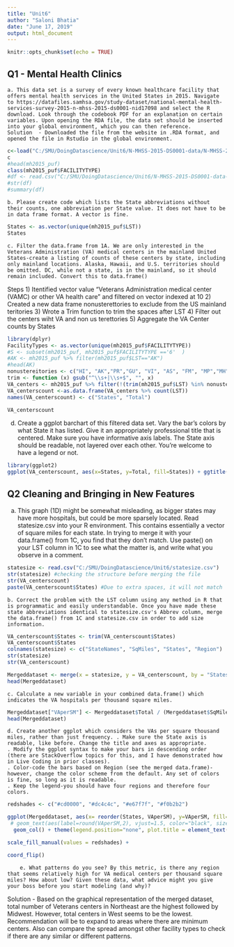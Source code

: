 ---
title: "Unit6"
author: "Saloni Bhatia"
date: "June 17, 2019"
output: html_document
---

```{r setup, include=FALSE}
knitr::opts_chunk$set(echo = TRUE)
```

## Q1 - Mental Health Clinics 

	a. This data set is a survey of every known healthcare facility that offers mental health services in the United States in 2015. Navigate to https://datafiles.samhsa.gov/study-dataset/national-mental-health-services-survey-2015-n-mhss-2015-ds0001-nid17098 and select the R download. Look through the codebook PDF for an explanation on certain variables. Upon opening the RDA file, the data set should be inserted into your global environment, which you can then reference. 
	Solution  - Downloaded the file from the website in .RDA format, and opened the file in Rstudio in the global environment.
	

```{r}
c<-load("C:/SMU/DoingDatascience/Unit6/N-MHSS-2015-DS0001-data/N-MHSS-2015-DS0001-data-r.rda")
c 
#head(mh2015_puf)
class(mh2015_puf$FACILITYTYPE)
#df <- read.csv("C:/SMU/DoingDatascience/Unit6/N-MHSS-2015-DS0001-data-excel.csv")
#str(df)
#summary(df)
```

	
	b. Please create code which lists the State abbreviations without their counts, one abbreviation per State value. It does not have to be in data frame format. A vector is fine. 

```{r}
States <- as.vector(unique(mh2015_puf$LST))
States
```
	c. Filter the data.frame from 1A. We are only interested in the Veterans Administration (VA) medical centers in the mainland United States-create a listing of counts of these centers by state, including only mainland locations. Alaska, Hawaii, and U.S. territories should be omitted. DC, while not a state, is in the mainland, so it should remain included. Convert this to data.frame() 
	
Steps
1) Itentified vector value  "Veterans Administration medical center (VAMC) or other VA health care" and filtered on vector indexed at 10
2) Created a new data frame nonusterettories to exclude from the US mainland teritories
3) Wrote a Trim function to trim the spaces after LST
4) Filter out the centers wiht VA and non us terettories 
5) Aggregate the VA Center counts by States

```{r}
library(dplyr)
FacilityTypes <- as.vector(unique(mh2015_puf$FACILITYTYPE))
#S <- subset(mh2015_puf, mh2015_puf$FACILITYTYPE =='6'  )
#AK <- mh2015_puf %>% filter(mh2015_puf$LST=="AK")
#head(AK)
nonustereitories <- c("HI", "AK","PR","GU", "VI", "AS", "FM", "MP","MH","PW" )
trim <- function (x) gsub("^\\s+|\\s+$", "", x) 
VA_centers <- mh2015_puf %>% filter(!(trim(mh2015_puf$LST) %in% nonustereitories) & mh2015_puf$FACILITYTYPE ==FacilityTypes[10])
VA_centerscount <-as.data.frame(VA_centers %>% count(LST))
names(VA_centerscount) <- c("States", "Total")

VA_centerscount

```
d. Create a ggplot barchart of this filtered data set. Vary the bar's colors by what State it has listed. Give it an appropriately professional title that is centered. Make sure you have informative axis labels. The State axis should be readable, not layered over each other. You're welcome to have a legend or not. 

```{r}
library(ggplot2)
ggplot(VA_centerscount, aes(x=States, y=Total, fill=States)) + ggtitle("Total VA Centers per state") + xlab("Abbreviated States") + ylab("Number of VA Centers per state")+ geom_bar(stat="identity")+ geom_col() + theme(plot.title = element_text(hjust=0.5), axis.text.x = element_text(angle = 90, hjust = 1, size = 6))
```
## Q2 Cleaning and Bringing in New Features 

a. This graph (1D) might be somewhat misleading, as bigger states may have more hospitals, but could be more sparsely located. Read statesize.csv into your R environment. This contains essentially a vector of square miles for each state. In trying to merge it with your data.frame() from 1C, you find that they don't match. Use paste() on your LST column in 1C to see what the matter is, and write what you observe in a comment. 

```{r}
statesize <- read.csv("C:/SMU/DoingDatascience/Unit6/statesize.csv")
str(statesize) #checking the structure before merging the file
str(VA_centerscount)
paste(VA_centerscount$States) #Due to extra spaces, it will not match

```
	b. Correct the problem with the LST column using any method in R that is programmatic and easily understandable. Once you have made these state abbreviations identical to statesize.csv's Abbrev column, merge the data.frame() from 1C and statesize.csv in order to add size information. 
	
```{r}
VA_centerscount$States <- trim(VA_centerscount$States)
VA_centerscount$States
colnames(statesize) <- c("StateNames", "SqMiles", "States", "Region")
str(statesize) 
str(VA_centerscount)

Mergeddataset <- merge(x = statesize, y = VA_centerscount, by = "States")
head(Mergeddataset)
```

	c. Calculate a new variable in your combined data.frame() which indicates the VA hospitals per thousand square miles. 
	
```{r}
Mergeddataset["VAperSM"] <- Mergeddataset$Total / (Mergeddataset$SqMiles / 1000)
head(Mergeddataset)
```
	d. Create another ggplot which considers the VAs per square thousand miles, rather than just frequency. . Make sure the State axis is readable, like before. Change the title and axes as appropriate. 
	. Modify the ggplot syntax to make your bars in descending order (there are StackOverflow topics for this, and I have demonstrated how in Live Coding in prior classes). 
	. Color-code the bars based on Region (see the merged data.frame)-however, change the color scheme from the default. Any set of colors is fine, so long as it is readable. 
	. Keep the legend-you should have four regions and therefore four colors. 
	
```{r}


redshades <- c("#cd0000", "#dc4c4c", "#e67f7f", "#f0b2b2")

ggplot(Mergeddataset, aes(x= reorder(States, VAperSM), y=VAperSM, fill=Region)) + ggtitle("Total VA centers per 1000 sq. miles in each state") + xlab("States Abbreviated") + ylab("VA centers per 1000 sq. miles")+ geom_bar(stat="identity")+ 
 # geom_text(aes(label=round(VAperSM,2), vjust=1.5, color="black", size=0.5))+
  geom_col() + theme(legend.position="none", plot.title = element_text(hjust=0.5), axis.text.x = element_text(angle = 90, hjust = 1, size = 10), axis.text.y = element_text(hjust = 0.5, size = 6)) + 

scale_fill_manual(values = redshades) +

coord_flip()
```
	
	
	
		e. What patterns do you see? By this metric, is there any region that seems relatively high for VA medical centers per thousand square miles? How about low? Given these data, what advice might you give your boss before you start modeling (and why)? 

Solution - Based on the graphical representation of the merged dataset, total number of Veterans centers in Northeast are the highest followed by Midwest. However, total centers in West seems to be the lowest. Recommendation will be to expand to areas where there are minimum centers. Also can compare the spread amongst other facility types to check if there are any similar or different patterns.
